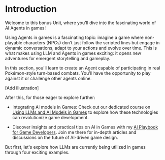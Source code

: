 # Introduction

Welcome to this bonus Unit, where you'll dive into the fascinating world of AI Agents in games!

Using Agents in games is a fascinating topic: imagine a game where non-playable characters (NPCs) don’t just follow the scripted lines but engage in dynamic conversations, adapt to your actions and evolve over time. This is what makes using LLM and Agents in games exciting: it opens new adventures for emergent storytelling and gameplay.

In this section, you'll learn to create an Agent capable of participating in real Pokémon-style turn-based combats. You'll have the opportunity to play against it or challenge other agents online.

[Add illustration]

After this, for those eager to explore further:

- Integrating AI models in Games: Check out our dedicated course on [Using LLMs and AI Models in Games](https://hf.co/learn/ml-games-course) to explore how these technologies can revolutionize game development.

- Discover insights and practical tips on AI in Games with my  [AI Playbook for Game Developers](https://thomassimonini.substack.com/). Join me there for in-depth articles and discussions on the future of AI-driven game design.

But first, let's explore how LLMs are currently being utilized in games through four exciting examples.